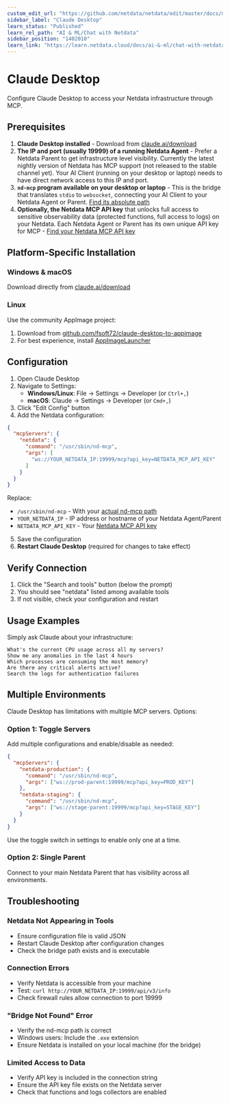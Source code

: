 ```yaml
---
custom_edit_url: "https://github.com/netdata/netdata/edit/master/docs/ml-ai/ai-chat-netdata/claude-desktop.md"
sidebar_label: "Claude Desktop"
learn_status: "Published"
learn_rel_path: "AI & ML/Chat with Netdata"
sidebar_position: "1402010"
learn_link: "https://learn.netdata.cloud/docs/ai-&-ml/chat-with-netdata/claude-desktop"
---
```


# Claude Desktop

Configure Claude Desktop to access your Netdata infrastructure through MCP.

## Prerequisites

1. **Claude Desktop installed** - Download from [claude.ai/download](https://claude.ai/download)
2. **The IP and port (usually 19999) of a running Netdata Agent** - Prefer a Netdata Parent to get infrastructure level visibility. Currently the latest nightly version of Netdata has MCP support (not released to the stable channel yet). Your AI Client (running on your desktop or laptop) needs to have direct network access to this IP and port.
3. **`nd-mcp` program available on your desktop or laptop** - This is the bridge that translates `stdio` to `websocket`, connecting your AI Client to your Netdata Agent or Parent. [Find its absolute path](/docs/ai-&-ml/model-context-protocol-mcp#finding-the-nd-mcp-bridge)
4. **Optionally, the Netdata MCP API key** that unlocks full access to sensitive observability data (protected functions, full access to logs) on your Netdata. Each Netdata Agent or Parent has its own unique API key for MCP - [Find your Netdata MCP API key](/docs/ai-&-ml/model-context-protocol-mcp#finding-your-api-key)

## Platform-Specific Installation

### Windows & macOS

Download directly from [claude.ai/download](https://claude.ai/download)

### Linux

Use the community AppImage project:

1. Download from [github.com/fsoft72/claude-desktop-to-appimage](https://github.com/fsoft72/claude-desktop-to-appimage)
2. For best experience, install [AppImageLauncher](https://github.com/TheAssassin/AppImageLauncher)

## Configuration

1. Open Claude Desktop
2. Navigate to Settings:
   - **Windows/Linux**: File → Settings → Developer (or `Ctrl+,`)
   - **macOS**: Claude → Settings → Developer (or `Cmd+,`)
3. Click "Edit Config" button
4. Add the Netdata configuration:

```json
{
  "mcpServers": {
    "netdata": {
      "command": "/usr/sbin/nd-mcp",
      "args": [
        "ws://YOUR_NETDATA_IP:19999/mcp?api_key=NETDATA_MCP_API_KEY"
      ]
    }
  }
}
```

Replace:

- `/usr/sbin/nd-mcp` - With your [actual nd-mcp path](/docs/ai-&-ml/model-context-protocol-mcp#finding-the-nd-mcp-bridge)
- `YOUR_NETDATA_IP` - IP address or hostname of your Netdata Agent/Parent
- `NETDATA_MCP_API_KEY` - Your [Netdata MCP API key](/docs/ai-&-ml/model-context-protocol-mcp#finding-your-api-key)

5. Save the configuration
6. **Restart Claude Desktop** (required for changes to take effect)

## Verify Connection

1. Click the "Search and tools" button (below the prompt)
2. You should see "netdata" listed among available tools
3. If not visible, check your configuration and restart

## Usage Examples

Simply ask Claude about your infrastructure:

```
What's the current CPU usage across all my servers?
Show me any anomalies in the last 4 hours
Which processes are consuming the most memory?
Are there any critical alerts active?
Search the logs for authentication failures
```

## Multiple Environments

Claude Desktop has limitations with multiple MCP servers. Options:

### Option 1: Toggle Servers

Add multiple configurations and enable/disable as needed:

```json
{
  "mcpServers": {
    "netdata-production": {
      "command": "/usr/sbin/nd-mcp",
      "args": ["ws://prod-parent:19999/mcp?api_key=PROD_KEY"]
    },
    "netdata-staging": {
      "command": "/usr/sbin/nd-mcp",
      "args": ["ws://stage-parent:19999/mcp?api_key=STAGE_KEY"]
    }
  }
}
```

Use the toggle switch in settings to enable only one at a time.

### Option 2: Single Parent

Connect to your main Netdata Parent that has visibility across all environments.

## Troubleshooting

### Netdata Not Appearing in Tools

- Ensure configuration file is valid JSON
- Restart Claude Desktop after configuration changes
- Check the bridge path exists and is executable

### Connection Errors

- Verify Netdata is accessible from your machine
- Test: `curl http://YOUR_NETDATA_IP:19999/api/v3/info`
- Check firewall rules allow connection to port 19999

### "Bridge Not Found" Error

- Verify the nd-mcp path is correct
- Windows users: Include the `.exe` extension
- Ensure Netdata is installed on your local machine (for the bridge)

### Limited Access to Data

- Verify API key is included in the connection string
- Ensure the API key file exists on the Netdata server
- Check that functions and logs collectors are enabled
